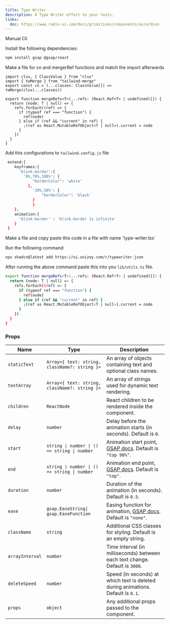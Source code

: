 ```yaml
---
title: Type Writer
description: A Type Writer effect to your texts.
links:
  doc: https://www.radix-ui.com/docs/primitives/components/accordion
---
```


<ComponentPreview
  name="typewriter-demo"
  className="[&_.preview>[data-orientation=vertical]]:sm:max-w-[70%]"
/>

<Tabs defaultValue="manual">

<TabsList>
  <TabsTrigger value="manual">Manual</TabsTrigger>
  <TabsTrigger value="cli">Cli</TabsTrigger>
</TabsList>

<TabsContent value="manual">

<Steps>

<Step>Install the following dependencies:</Step>

```bash
npm install gsap @gsap/react
```

<Step>
  Make a file for cn and mergerRef functions and match the import
  afterwards
</Step>

```tsx
import clsx, { ClassValue } from "clsx"
import { twMerge } from "tailwind-merge"
export const cn = (...classes: ClassValue[]) => twMerge(clsx(...classes))

export function mergeRefs<T>(...refs: (React.Ref<T> | undefined)[]) {
  return (node: T | null) => {
    refs.forEach((ref) => {
      if (typeof ref === "function") {
        ref(node)
      } else if (ref && "current" in ref) {
        ;(ref as React.MutableRefObject<T | null>).current = node
      }
    })
  }
}
```

<Step>Add this configurations to `tailwind.config.js` file</Step>

```bash
 extend:{
    keyframes:{
      'blink-border':{
        '0%,70%,100%': {
  		    "borderColor": 'white'
  		  },
  			'20%,50%': {
  				"borderColor": 'black'
  			}
			}
    },
    animation:{
      'blink-border' : 'blink-border 1s infinite'
    }
 }
```

<Step>
  Make a file and copy paste this code in a file with name `type-writer.tsx`
</Step>

<ComponentSource name="typewriter" />

</Steps>

</TabsContent>

<TabsContent value="cli">

<Steps>

<Step>Run the following command </Step>

```bash
npx shadcn@latest add https://ui.unizoy.com/r/typewriter.json
```

<Step>After running the above command paste this into you `lib/utils.ts` file.</Step>

```bash
export function mergeRefs<T>(...refs: (React.Ref<T> | undefined)[]) {
  return (node: T | null) => {
    refs.forEach((ref) => {
      if (typeof ref === "function") {
        ref(node)
      } else if (ref && "current" in ref) {
        ;(ref as React.MutableRefObject<T | null>).current = node
      }
    })
  }
}
```

</Steps>

</TabsContent>

</Tabs>

### Props

| Name            | Type                                          | Description                                                                                                               |
| --------------- | --------------------------------------------- | ------------------------------------------------------------------------------------------------------------------------- |
| `staticText`    | `Array<{ text: string, className?: string }>` | An array of objects containing text and optional class names.                                                             |
| `textArray`     | `Array<{ text: string, className?: string }>` | An array of strings used for dynamic text rendering.                                                                      |
| `children`      | `ReactNode`                                   | React children to be rendered inside the component.                                                                       |
| `delay`         | `number`                                      | Delay before the animation starts (in seconds). Default is `0`.                                                           |
| `start`         | `string \| number \| () => string \| number`  | Animation start point, [GSAP docs](https://gsap.com/docs/v3/Plugins/ScrollTrigger/?page=1#start). Default is `"top 90%"`. |
| `end`           | `string \| number \| () => string \| number`  | Animation end point, [GSAP docs](https://gsap.com/docs/v3/Plugins/ScrollTrigger/?page=1#end). Default is `"top"`.         |
| `duration`      | `number`                                      | Duration of the animation (in seconds). Default is `0.5`.                                                                 |
| `ease`          | `gsap.EaseString\| gsap.EaseFunction`         | Easing function for animation, [GSAP docs](https://gsap.com/docs/v3/Eases). Default is `"none"`.                          |
| `className`     | `string`                                      | Additional CSS classes for styling. Default is an empty string.                                                           |
| `arrayInterval` | `number`                                      | Time interval (in milliseconds) between each text change. Default is `3000`.                                              |
| `deleteSpeed`   | `number`                                      | Speed (in seconds) at which text is deleted during animations. Default is `0.1`.                                          |
| `props`         | `object`                                      | Any additional props passed to the component.                                                                             |
